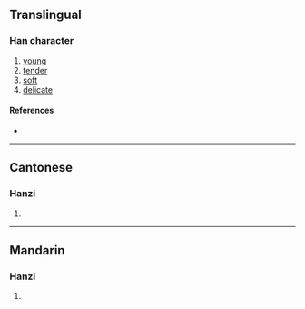{{also|嫩|嫰|㜛}}
{{character info}}
==Translingual==

===Han character===
{{Han char|rn=38|rad=女|as=09|sn=12|four=|canj=VMBK,XVMBK|ids=⿰女耎}}

# [[young]]
# [[tender]]
# [[soft]]
# [[delicate]]

====References====
* {{Han ref|kx=0266.210|dkj=06482|dj=0533.250|hdz=21064.140|uh=5A86|ud=23174}}

----

==Cantonese==

===Hanzi===
{{yue-hanzi|jyut=[[nyun6]]|y=nyun6}}

# {{rfdef|yue|sort=女09}}

----

==Mandarin==

===Hanzi===
{{cmn-hanzi|pin=[[ruǎn]] ([[ruan3]]), [[nèn]] ([[nen4]]), [[nùn]] ([[nun4]])|wg=juan<sup>3</sup>}}

# {{rfdef|cmn|sort=女09}}